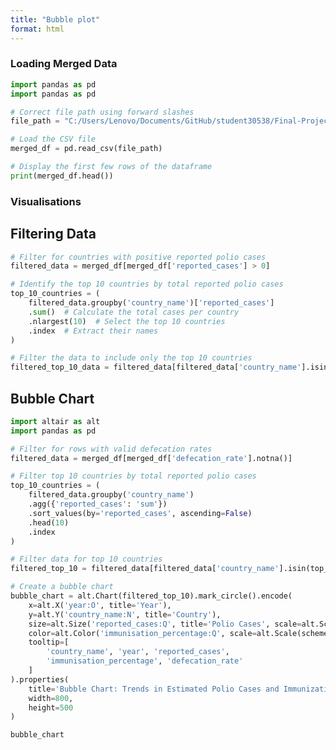 ```yaml
---
title: "Bubble plot"
format: html
---
```


### Loading Merged Data
```python
import pandas as pd
import pandas as pd

# Correct file path using forward slashes
file_path = "C:/Users/Lenovo/Documents/GitHub/student30538/Final-Project-Polio/Data Wrangling/Merged Data/merged_df.csv"

# Load the CSV file
merged_df = pd.read_csv(file_path)

# Display the first few rows of the dataframe
print(merged_df.head())
```



### Visualisations
## Filtering Data
```python
# Filter for countries with positive reported polio cases
filtered_data = merged_df[merged_df['reported_cases'] > 0]

# Identify the top 10 countries by total reported polio cases
top_10_countries = (
    filtered_data.groupby('country_name')['reported_cases']
    .sum()  # Calculate the total cases per country
    .nlargest(10)  # Select the top 10 countries
    .index  # Extract their names
)

# Filter the data to include only the top 10 countries
filtered_top_10_data = filtered_data[filtered_data['country_name'].isin(top_10_countries)]
```

## Bubble Chart
```python
import altair as alt
import pandas as pd

# Filter for rows with valid defecation rates
filtered_data = merged_df[merged_df['defecation_rate'].notna()]

# Filter top 10 countries by total reported polio cases
top_10_countries = (
    filtered_data.groupby('country_name')
    .agg({'reported_cases': 'sum'})
    .sort_values(by='reported_cases', ascending=False)
    .head(10)
    .index
)

# Filter data for top 10 countries
filtered_top_10 = filtered_data[filtered_data['country_name'].isin(top_10_countries)]

# Create a bubble chart
bubble_chart = alt.Chart(filtered_top_10).mark_circle().encode(
    x=alt.X('year:O', title='Year'),
    y=alt.Y('country_name:N', title='Country'),
    size=alt.Size('reported_cases:Q', title='Polio Cases', scale=alt.Scale(range=[10, 1000])),
    color=alt.Color('immunisation_percentage:Q', scale=alt.Scale(scheme='viridis'), title='Immunization %'),
    tooltip=[
        'country_name', 'year', 'reported_cases', 
        'immunisation_percentage', 'defecation_rate'
    ]
).properties(
    title='Bubble Chart: Trends in Estimated Polio Cases and Immunization Rates',
    width=800,
    height=500
)

bubble_chart
```






